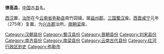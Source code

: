 '''律高县'''，[[中国|中国]]古[[县|县]]名。

[[西汉|西汉]]置，[[治所|治所]]在今[[云南省|云南省]][[弥勒县|弥勒县]]南竹园镇。属[[益州郡|益州郡]]。[[三国|三国]][[蜀汉|蜀汉]]废。[[西晋|西晋]][[咸寧_(西晉)|咸宁]]元年（275年）复置，为[[興古郡|兴古郡]]治所。[[梁_(南朝)|南朝梁]]废。 

{{云南行政区划小作品}}
{{DEFAULTSORT:L}}
[[Category:汉朝县份|Category:汉朝县份]]
[[Category:蜀汉县份|Category:蜀汉县份]]
[[Category:晋朝县份|Category:晋朝县份]]
[[Category:刘宋县份|Category:刘宋县份]]
[[Category:南齐县份|Category:南齐县份]]
[[Category:南梁县份|Category:南梁县份]]
[[Category:云南古代县份|Category:云南古代县份]]
[[Category:红河行政区划史|Category:红河行政区划史]]
[[Category:弥勒市|Category:弥勒市]]